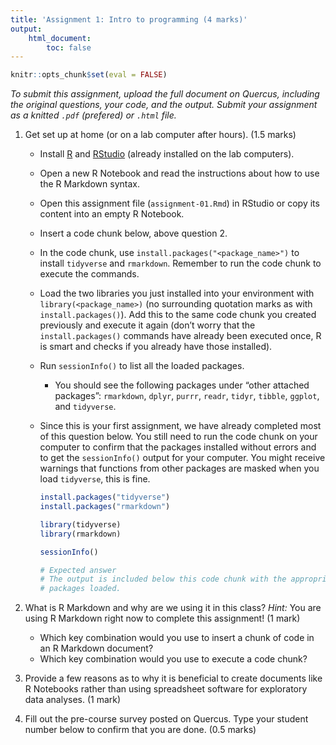 ```yaml
---
title: 'Assignment 1: Intro to programming (4 marks)'
output:
    html_document:
        toc: false
---
```


```r
knitr::opts_chunk$set(eval = FALSE)
```

*To submit this assignment, upload the full document on Quercus,
including the original questions, your code, and the output. Submit
your assignment as a knitted `.pdf` (prefered) or `.html` file.*

1.  Get set up at home (or on a lab computer after hours). (1.5 marks)
    -   Install [R](https://cran.rstudio.com/) and
        [RStudio](https://www.rstudio.com/products/rstudio/download/)
        (already installed on the lab computers).
    -   Open a new R Notebook and read the instructions about how to use
        the R Markdown syntax.
    -   Open this assignment file (`assignment-01.Rmd`) in RStudio or
        copy its content into an empty R Notebook.
    -   Insert a code chunk below, above question 2.
    -   In the code chunk, use `install.packages("<package_name>")` to
        install `tidyverse` and `rmarkdown`. Remember to run the code
        chunk to execute the commands.
    -   Load the two libraries you just installed into your environment
        with `library(<package_name>)` (no surrounding quotation marks
        as with `install.packages()`). Add this to the same code chunk
        you created previously and execute it again (don't worry that
        the `install.packages()` commands have already been executed
        once, R is smart and checks if you already have those
        installed).
    -   Run `sessionInfo()` to list all the loaded packages.
        -   You should see the following packages under "other attached
            packages": `rmarkdown`, `dplyr`, `purrr`, `readr`, `tidyr`,
            `tibble`, `ggplot`, and `tidyverse`.
    -   Since this is your first assignment, we have already completed
        most of this question below. You still need to run the code
        chunk on your computer to confirm that the packages installed
        without errors and to get the `sessionInfo()` output for your
        computer. You might receive warnings that functions from other
        packages are masked when you load `tidyverse`, this is fine.

        ```r
        install.packages("tidyverse")
        install.packages("rmarkdown")
    
        library(tidyverse)
        library(rmarkdown)
    
        sessionInfo()
    
        # Expected answer
        # The output is included below this code chunk with the appropriate 
        # packages loaded.
        ```

2.  What is R Markdown and why are we using it in this class? *Hint:*
    You are using R Markdown right now to complete this assignment! (1
    mark)
    -   Which key combination would you use to insert a chunk of code in
        an R Markdown document?
    -   Which key combination would you use to execute a code chunk?

3.  Provide a few reasons as to why it is beneficial to create documents
    like R Notebooks rather than using spreadsheet software for
    exploratory data analyses. (1 mark)

4.  Fill out the pre-course survey posted on Quercus. Type your student number 
    below to confirm that you are done. (0.5 marks)
